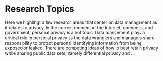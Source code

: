 # Research Topics

Here we highlihgt a few research areas that center on data management as it relates to privacy. In the current moment of the Internet, openness, and government, personal privacy is a hot topic. Data mangement plays a critical role in personal privacy as the data wranglers and managers share responsibility to protect personal identifying information from being exposed or leaked. There are competing ideas of how to best retain privacy while sharing public data sets, namely differential privacy and ... 
